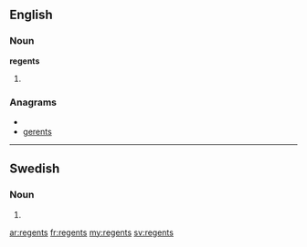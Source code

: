 {{also|Regents}}
==English==

===Noun===
'''regents'''

# {{plural of|[[regent]]}}

===Anagrams===
* {{alphagram|eegnrst}}
* [[gerents#English|gerents]]

----

==Swedish==

===Noun===
{{infl|sv|noun form}}

# {{sv-noun-form-indef-gen|regent}}

[[ar:regents]]
[[fr:regents]]
[[my:regents]]
[[sv:regents]]